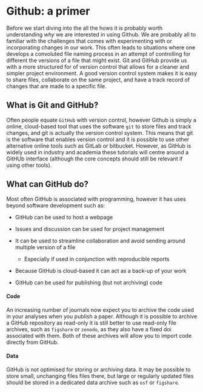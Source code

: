 # Github: a primer {.unnumbered}

Before we start diving into the all the hows it is probably worth understanding *why* we are interested in using Github. We are probably all to familiar with the challenges that comes with experimenting with or incorporating changes in our work. This often leads to situations where one develops a convoluted file naming process in an attempt of controlling for different the versions of a file that might exist. Git and GitHub provide us with a more structured for of version control that allows for a cleaner and simpler project environment. A good version control system  makes it is easy to share files, collaborate on the same project, and have a track record of changes that are made to a specific file.

## What is Git and GitHub?

Often people equate `GitHub` with version control, however Github is simply a online, cloud-based tool that uses the software `git` to store files and track changes, and git is actually the version control system. This means that git is the software that enables version control and it is possible to use other alternative online tools such as GitLab or bitbucket. However, as GitHub is widely used in industry and academia these tutorials will centre around a GitHUb interface (although the core concepts should still be relevant if using other tools).

## What can GitHub do?

Most often GitHub is associated with programming, however it has uses beyond software development such as: 

- GitHub can be used to host a webpage

- Issues and discussion can be used for project management

- It can be used to streamline collaboration and avoid sending around multiple version of a file

    - Especially if used in conjunction with reproducible reports

- Because GitHub is cloud-based it can act as a back-up of your work

- GitHub can be used for publishing (but not archiving) code


::: {.callout-warning title="Archiving"}

#### Code

An increasing number of journals now expect you to archive the code used in your analyses when you publish a paper. Although it is possible to archive a GitHub repository as read-only it is still better to use read-only file archives, such as `figshare` or `zenodo`, as they also have a fixed doi associated with them. Both of these archives will allow you to import code directly from GitHub.

#### Data

GitHub is not optimised for storing or archiving data. It may be possible to store small, unchanging files files there, but large or regularly updated files should be stored in a dedicated data archive such as `osf` or `figshare`.
:::

